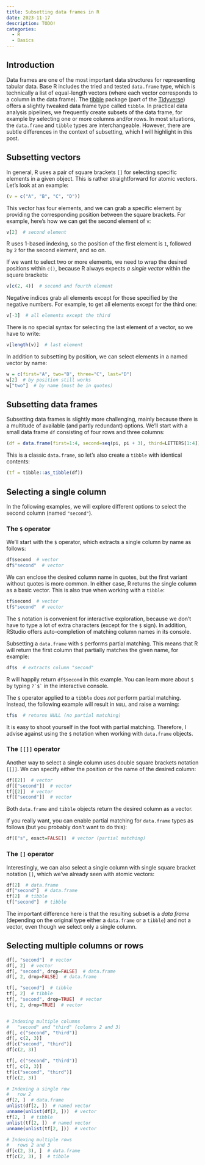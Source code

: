 ---
title: Subsetting data frames in R
date: 2023-11-17
description: TODO!
categories:
  - R
  - Basics
---

## Introduction

Data frames are one of the most important data structures for representing tabular data. Base R includes the tried and tested `data.frame` type, which is technically a list of equal-length vectors (where each vector corresponds to a column in the data frame). The [tibble](https://tibble.tidyverse.org) package (part of the [Tidyverse](https://www.tidyverse.org)) offers a slightly tweaked data frame type called `tibble`. In practical data analysis pipelines, we frequently create subsets of the data frame, for example by selecting one or more columns and/or rows. In most situations, the `data.frame` and `tibble` types are interchangeable. However, there are subtle differences in the context of subsetting, which I will highlight in this post.


## Subsetting vectors

In general, R uses a pair of square brackets `[]` for selecting specific elements in a given object. This is rather straightforward for atomic vectors. Let's look at an example:

```{r}
(v = c("A", "B", "C", "D"))
```

This vector has four elements, and we can grab a specific element by providing the corresponding position between the square brackets. For example, here's how we can get the second element of `v`:

```{r}
v[2]  # second element
```

:::{.callout-note}
R uses 1-based indexing, so the position of the first element is `1`, followed by `2` for the second element, and so on.
:::

If we want to select two or more elements, we need to wrap the desired positions within `c()`, because R always expects *a single vector* within the square brackets:

```{r}
v[c(2, 4)]  # second and fourth element
```

Negative indices grab all elements except for those specified by the negative numbers. For example, to get all elements except for the third one:

```{r}
v[-3]  # all elements except the third
```

There is no special syntax for selecting the last element of a vector, so we have to write:

```{r}
v[length(v)]  # last element
```

In addition to subsetting by position, we can select elements in a named vector by name:

```{r}
w = c(first="A", two="B", three="C", last="D")
w[2]  # by position still works
w["two"]  # by name (must be in quotes)
```


## Subsetting data frames

Subsetting data frames is slightly more challenging, mainly because there is a multitude of available (and partly redundant) options. We'll start with a small data frame `df` consisting of four rows and three columns:

```{r}
(df = data.frame(first=1:4, second=seq(pi, pi + 3), third=LETTERS[1:4]))
```

This is a classic `data.frame`, so let's also create a `tibble` with identical contents:

```{r}
(tf = tibble::as_tibble(df))
```


## Selecting a single column

In the following examples, we will explore different options to select the second column (named `"second"`).


### The `$` operator

We'll start with the `$` operator, which extracts a single column by name as follows:

```{r}
df$second  # vector
df$"second"  # vector
```

We can enclose the desired column name in quotes, but the first variant without quotes is more common. In either case, R returns the single column as a basic vector. This is also true when working with a `tibble`:

```{r}
tf$second  # vector
tf$"second"  # vector
```

The `$` notation is convenient for interactive exploration, because we don't have to type a lot of extra characters (except for the `$` sign). In addition, RStudio offers auto-completion of matching column names in its console.

:::{.callout-important}
Subsetting a `data.frame` with `$` performs partial matching. This means that R will return the first column that partially matches the given name, for example:

```{r}
df$s  # extracts column "second"
```

R will happily return `df$second` in this example. You can learn more about `$` by typing `` ?`$` `` in the interactive console.
:::

The `$` operator applied to a `tibble` does *not* perform partial matching. Instead, the following example will result in `NULL` and raise a warning:

```{r}
tf$s  # returns NULL (no partial matching)
```

It is easy to shoot yourself in the foot with partial matching. Therefore, I advise against using the `$` notation when working with `data.frame` objects.


### The `[[]]` operator

Another way to select a single column uses double square brackets notation `[[]]`. We can specify either the position or the name of the desired column:

```{r}
df[[2]]  # vector
df[["second"]]  # vector
tf[[2]]  # vector
tf[["second"]]  # vector
```

Both `data.frame` and `tibble` objects return the desired column as a vector.

:::{.callout-note}
If you really want, you can enable partial matching for `data.frame` types as follows (but you probably don't want to do this):

```{r}
df[["s", exact=FALSE]]  # vector (partial matching)
```
:::


### The `[]` operator

Interestingly, we can also select a single column with single square bracket notation `[]`, which we've already seen with atomic vectors:

```{r}
df[2]  # data.frame
df["second"]  # data.frame
tf[2]  # tibble
tf["second"]  # tibble
```

The important difference here is that the resulting subset is a *data frame* (depending on the original type either a `data.frame` or a `tibble`) and not a vector, even though we select only a single column.


## Selecting multiple columns or rows

```{r}
df[, "second"]  # vector
df[, 2]  # vector
df[, "second", drop=FALSE]  # data.frame
df[, 2, drop=FALSE]  # data.frame

tf[, "second"]  # tibble
tf[, 2]  # tibble
tf[, "second", drop=TRUE]  # vector
tf[, 2, drop=TRUE]  # vector


# Indexing multiple columns
#   "second" and "third" (columns 2 and 3)
df[, c("second", "third")]
df[, c(2, 3)]
df[c("second", "third")]
df[c(2, 3)]

tf[, c("second", "third")]
tf[, c(2, 3)]
tf[c("second", "third")]
tf[c(2, 3)]
```

```{r}
# Indexing a single row
#   row 2
df[2, ]  # data.frame
unlist(df[2, ])  # named vector
unname(unlist(df[2, ]))  # vector
tf[2, ]  # tibble
unlist(tf[2, ])  # named vector
unname(unlist(tf[2, ]))  # vector

# Indexing multiple rows
#   rows 2 and 3
df[c(2, 3), ]  # data.frame
tf[c(2, 3), ]  # tibble
```
